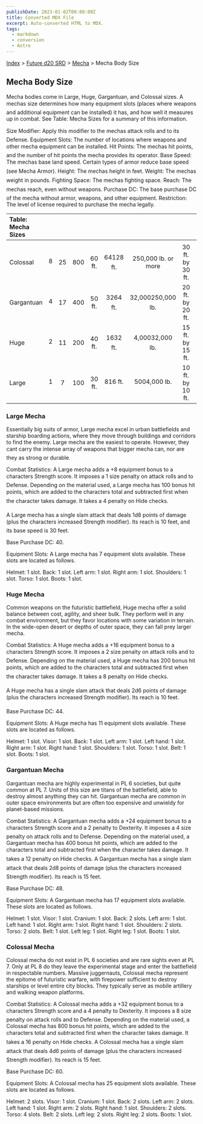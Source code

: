 ```yaml
---
publishDate: 2023-01-02T00:00:00Z
title: Converted MDX File
excerpt: Auto-converted HTML to MDX.
tags:
  - markdown
  - conversion
  - Astro
---
```


[Index](-index) > [Future d20 SRD](future-d20-srd-index) > [Mecha](future-d20-srd-mecha-index) > Mecha Body Size

## Mecha Body Size

Mecha bodies come in Large, Huge, Gargantuan, and Colossal sizes. A mechas size determines how many equipment slots (places where weapons and additional equipment can be installed) it has, and how well it measures up in combat. See Table: Mecha Sizes for a summary of this information.

Size Modifier: Apply this modifier to the mechas attack rolls and to its Defense.
Equipment Slots: The number of locations where weapons and other mecha equipment can be installed.
Hit Points: The mechas hit points, and the number of hit points the mecha provides its operator.
Base Speed: The mechas base land speed. Certain types of armor reduce base speed (see Mecha Armor).
Height: The mechas height in feet.
Weight: The mechas weight in pounds.
Fighting Space: The mechas fighting space.
Reach: The mechas reach, even without weapons.
Purchase DC: The base purchase DC of the mecha without armor, weapons, and other equipment.
Restriction: The level of license required to purchase the mecha legally.

| Table: Mecha Sizes |     |     |     |        |           |                     |                  |        |     |          |
| :----------------- | :-: | :-: | :-: | :----: | :-------: | :-----------------: | :--------------: | :----: | :-: | -------: |
|                    |     |     |     |        |           |                     |                  |        |     |          |
| Colossal           |  8  | 25  | 800 | 60 ft. | 64128 ft. | 250,000 lb. or more | 30 ft. by 30 ft. | 15 ft. | 60  | Mil (+3) |
| Gargantuan         |  4  | 17  | 400 | 50 ft. | 3264 ft.  |  32,000250,000 lb.  | 20 ft. by 20 ft. | 15 ft. | 48  | Mil (+3) |
| Huge               |  2  | 11  | 200 | 40 ft. | 1632 ft.  |   4,00032,000 lb.   | 15 ft. by 15 ft. | 10 ft. | 44  | Mil (+3) |
| Large              |  1  |  7  | 100 | 30 ft. |  816 ft.  |    5004,000 lb.     | 10 ft. by 10 ft. | 10 ft. | 40  | Res (+2) |

### Large Mecha

Essentially big suits of armor, Large mecha excel in urban battlefields and starship boarding actions, where they move through buildings and corridors to find the enemy. Large mecha are the easiest to operate. However, they cant carry the intense array of weapons that bigger mecha can, nor are they as strong or durable.

Combat Statistics: A Large mecha adds a +8 equipment bonus to a characters Strength score. It imposes a 1 size penalty on attack rolls and to Defense. Depending on the material used, a Large mecha has 100 bonus hit points, which are added to the characters total and subtracted first when the character takes damage. It takes a 4 penalty on Hide checks.

A Large mecha has a single slam attack that deals 1d8 points of damage (plus the characters increased Strength modifier). Its reach is 10 feet, and its base speed is 30 feet.

Base Purchase DC: 40.

Equipment Slots: A Large mecha has 7 equipment slots available. These slots are located as follows.

Helmet: 1 slot.
Back: 1 slot.
Left arm: 1 slot.
Right arm: 1 slot.
Shoulders: 1 slot.
Torso: 1 slot.
Boots: 1 slot.

### Huge Mecha

Common weapons on the futuristic battlefield, Huge mecha offer a solid balance between cost, agility, and sheer bulk. They perform well in any combat
environment, but they favor locations with some variation in terrain. In the wide-open desert or depths of outer space, they can fall prey larger mecha.

Combat Statistics: A Huge mecha adds a +16 equipment bonus to a characters Strength score. It imposes a 2 size penalty on attack rolls and to Defense. Depending on the material used, a Huge mecha has 200 bonus hit points, which are added to the characters total and subtracted first when the character takes damage. It takes a 8 penalty on Hide checks.

A Huge mecha has a single slam attack that deals 2d6 points of damage (plus the characters increased Strength modifier). Its reach is 10 feet.

Base Purchase DC: 44.

Equipment Slots: A Huge mecha has 11 equipment slots available. These slots are located as follows.

Helmet: 1 slot.
Visor: 1 slot.
Back: 1 slot.
Left arm: 1 slot.
Left hand: 1 slot.
Right arm: 1 slot.
Right hand: 1 slot.
Shoulders: 1 slot.
Torso: 1 slot.
Belt: 1 slot.
Boots: 1 slot.

### Gargantuan Mecha

Gargantuan mecha are highly experimental in PL 6 societies, but quite common at PL 7. Units of this size are titans of the battlefield, able to destroy almost anything they can hit. Gargantuan mecha are common in outer space environments but are often too expensive and unwieldy for planet-based missions.

Combat Statistics: A Gargantuan mecha adds a +24 equipment bonus to a characters Strength score and a 2 penalty to Dexterity. It imposes a 4 size penalty on attack rolls and to Defense. Depending on the material used, a Gargantuan mecha has 400 bonus hit points, which are added to the characters total and subtracted first when the character takes damage. It takes a 12 penalty on Hide checks. A Gargantuan mecha has a single slam attack that deals 2d8 points of damage (plus the characters increased Strength modifier). Its reach is 15 feet.

Base Purchase DC: 48.

Equipment Slots: A Gargantuan mecha has 17 equipment slots available. These slots are located as follows.

Helmet: 1 slot.
Visor: 1 slot.
Cranium: 1 slot.
Back: 2 slots.
Left arm: 1 slot.
Left hand: 1 slot.
Right arm: 1 slot.
Right hand: 1 slot.
Shoulders: 2 slots.
Torso: 2 slots.
Belt: 1 slot.
Left leg: 1 slot.
Right leg: 1 slot.
Boots: 1 slot.

### Colossal Mecha

Colossal mecha do not exist in PL 6 societies and are rare sights even at PL 7. Only at PL 8 do they leave the experimental stage and enter the battlefield in respectable numbers. Massive juggernauts, Colossal mecha represent the epitome of futuristic warfare, with firepower sufficient to destroy starships or level entire city blocks. They typically serve as mobile artillery and walking weapon platforms.

Combat Statistics: A Colossal mecha adds a +32 equipment bonus to a characters Strength score and a 4 penalty to Dexterity. It imposes a 8 size penalty on attack rolls and to Defense. Depending on the material used, a Colossal mecha has 800 bonus hit points, which are added to the characters total and subtracted first when the character takes damage. It takes a 16 penalty on Hide checks. A Colossal mecha has a single slam attack that deals 4d6 points of damage (plus the characters increased Strength modifier). Its reach is 15 feet.

Base Purchase DC: 60.

Equipment Slots: A Colossal mecha has 25 equipment slots available. These slots are located as follows.

Helmet: 2 slots.
Visor: 1 slot.
Cranium: 1 slot.
Back: 2 slots.
Left arm: 2 slots.
Left hand: 1 slot.
Right arm: 2 slots.
Right hand: 1 slot.
Shoulders: 2 slots.
Torso: 4 slots.
Belt: 2 slots.
Left leg: 2 slots.
Right leg: 2 slots.
Boots: 1 slot.

